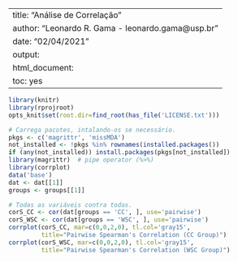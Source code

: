 <!-- This Source Code Form is subject to the terms of the Mozilla Public
   - License, v. 2.0. If a copy of the MPL was not distributed with this
   - file, you can obtain one at https://mozilla.org/MPL/2.0/
   -
   - Copyright 2020 Alexandre Ferreira Ramos - AMPhyBio Laboratory -->

---
title: "Análise de Correlação"
author: "Leonardo R. Gama - leonardo.gama@usp.br"
date: "02/04/2021"
output:
  html_document:
    toc: yes
---
<!--code_folding: hide-->
<!--df_print: kable OR paged -->

```r
library(knitr)
library(rprojroot)
opts_knit$set(root.dir=find_root(has_file('LICENSE.txt')))
```

```r
# Carrega pacotes, intalando-os se necessário.
pkgs <- c('magrittr', 'missMDA')
not_installed <- !pkgs %in% rownames(installed.packages())
if (any(not_installed)) install.packages(pkgs[not_installed])
library(magrittr)  # pipe operator (%>%)
library(corrplot)
data('base')
dat <- dat[[1]]
groups <- groups[[1]]
```

```r
# Todas as variáveis contra todas.
corS_CC <- cor(dat[groups == 'CC', ], use='pairwise')
corS_WSC <- cor(dat[groups == 'WSC', ], use='pairwise')
corrplot(corS_CC, mar=c(0,0,2,0), tl.col='gray15',
         title="Pairwise Spearman's Correlation (CC Group)")
corrplot(corS_WSC, mar=c(0,0,2,0), tl.col='gray15',
         title="Pairwise Spearman's Correlation (WSC Group)")
```
